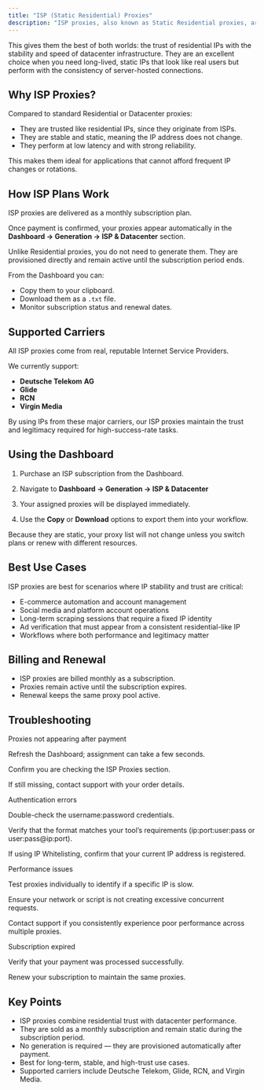 ```yaml
---
title: "ISP (Static Residential) Proxies"
description: "ISP proxies, also known as Static Residential proxies, are IP addresses provided by real Internet Service Providers but hosted in data centers.  "
---
```


This gives them the best of both worlds: the trust of residential IPs with the stability and speed of datacenter infrastructure. They are an excellent choice when you need long-lived, static IPs that look like real users but perform with the consistency of server-hosted connections.

## Why ISP Proxies?

Compared to standard Residential or Datacenter proxies:

- They are trusted like residential IPs, since they originate from ISPs.  
- They are stable and static, meaning the IP address does not change.  
- They perform at low latency and with strong reliability.  

This makes them ideal for applications that cannot afford frequent IP changes or rotations.

## How ISP Plans Work

ISP proxies are delivered as a monthly subscription plan.  

Once payment is confirmed, your proxies appear automatically in the **Dashboard → Generation → ISP & Datacenter** section.  

Unlike Residential proxies, you do not need to generate them. They are provisioned directly and remain active until the subscription period ends.  

From the Dashboard you can:

- Copy them to your clipboard.  
- Download them as a `.txt` file.  
- Monitor subscription status and renewal dates.  

## Supported Carriers

All ISP proxies come from real, reputable Internet Service Providers.  

We currently support:

- **Deutsche Telekom** **AG**
- **Glide**  
- **RCN**  
- **Virgin Media**  

By using IPs from these major carriers, our ISP proxies maintain the trust and legitimacy required for high-success-rate tasks.

## Using the Dashboard

1. Purchase an ISP subscription from the Dashboard.  

2. Navigate to **Dashboard → Generation → ISP & Datacenter**

3. Your assigned proxies will be displayed immediately.  

4. Use the **Copy** or **Download** options to export them into your workflow.  

Because they are static, your proxy list will not change unless you switch plans or renew with different resources.

## Best Use Cases

ISP proxies are best for scenarios where IP stability and trust are critical:

- E-commerce automation and account management
- Social media and platform account operations
- Long-term scraping sessions that require a fixed IP identity
- Ad verification that must appear from a consistent residential-like IP
- Workflows where both performance and legitimacy matter

## Billing and Renewal

- ISP proxies are billed monthly as a subscription.
- Proxies remain active until the subscription expires.
- Renewal keeps the same proxy pool active.

## Troubleshooting

Proxies not appearing after payment

Refresh the Dashboard; assignment can take a few seconds.

Confirm you are checking the ISP Proxies section.

If still missing, contact support with your order details.

Authentication errors

Double-check the username:password credentials.

Verify that the format matches your tool’s requirements (ip:port:user:pass or user:pass@ip:port).

If using IP Whitelisting, confirm that your current IP address is registered.

Performance issues

Test proxies individually to identify if a specific IP is slow.

Ensure your network or script is not creating excessive concurrent requests.

Contact support if you consistently experience poor performance across multiple proxies.

Subscription expired

Verify that your payment was processed successfully.

Renew your subscription to maintain the same proxies.

## Key Points

- ISP proxies combine residential trust with datacenter performance.
- They are sold as a monthly subscription and remain static during the subscription period.
- No generation is required — they are provisioned automatically after payment.
- Best for long-term, stable, and high-trust use cases.
- Supported carriers include Deutsche Telekom, Glide, RCN, and Virgin Media.